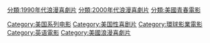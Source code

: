 {{Cat main|美國派系列電影}}
[[Category:美国系列电影|Category:美国系列电影]]
[[Category:美国性喜剧片|Category:美国性喜剧片]]
[[Category:環球影業電影|Category:環球影業電影]]
[[Category:英语電影|Category:英语電影]]
[[Category:美國浪漫喜劇片|Category:美國浪漫喜劇片]]
[[分類:1990年代浪漫喜劇片|分類:1990年代浪漫喜劇片]]
[[分類:2000年代浪漫喜劇片|分類:2000年代浪漫喜劇片]]
[[分類:美國青春電影|分類:美國青春電影]]